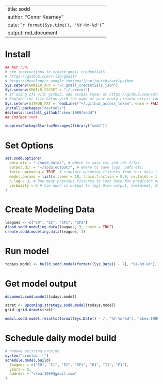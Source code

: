 
---
title: sodd
author: "Conor Kearney"
date: "`r format(Sys.time(), '%Y-%m-%d')`"
output: md_document
---

# Install
```r
## Not run:
# see instructions to create gmail credentials
# https://github.com/r-lib/gmailr
# https://developers.google.com/gmail/api/quickstart/python
Sys.setenv(GMAILR_APP = "~/.gmail_credentials.json")
Sys.setenv(GMAILR_SECRET = "~/.secret")
# if using 2fa with github, add access token at https://github.com/settings/tokens and paste in to a new file
# Replace the file below with the name of your newly created access token file
Sys.setenv(GITHUB_PAT = readLines("~/.github_access_token", warn = FALSE))
install.packages("devtools")
devtools::install_github("ckear1989/sodd")
## End(Not run)
```

```r
suppressPackageStartupMessages(library("sodd"))
```

# Set Options
```r
set.sodd.options(
  data.dir = "~/sodd.data/", # where to save csv and rds files
  output.dir = "~/sodd.output/", # where to save logs, pdfs etc.
  force.upcoming = TRUE, # simulate upcoming fixtures from test data if none available
  model.params = list(n.trees = 10, train.fraction = 0.9, cv.folds = 1), # hyperparameters for model
  n.lag = 3, # how many previous fixtures to look back for predictor variables
  verbosity = 0 # how much is output to logs 0=no output, 1=minimal, 2=all
)
```

# Create Modeling Data
```r
leagues <- c("E0", "E1", "SP1", "SP2")
dload.sodd.modeling.data(leagues, 3, check = TRUE)
create.sodd.modeling.data(leagues, 3)
```

# Run model
```r
todays.model <- build.sodd.model(format((Sys.Date() - 7), "%Y-%m-%d"), "act")
```

# Get model output
```r
document.sodd.model(todays.model)
```

```r
strat <- upcoming.strategy.sodd.model(todays.model)
grid::grid.draw(strat)
```

```r
email.sodd.model.results(format(Sys.Date() - 7, "%Y-%m-%d"), "ckear1989@gmail.com")
```

# Schedule daily model build
```r
# remove existing cronjob
system("crontab -r")
schedule.model.build(
  leagues = c("E0", "E1", "E2", "SP1", "D1", "I1", "F1"),
  years = 5,
  address = "ckear1989@gmail.com"
)
```
